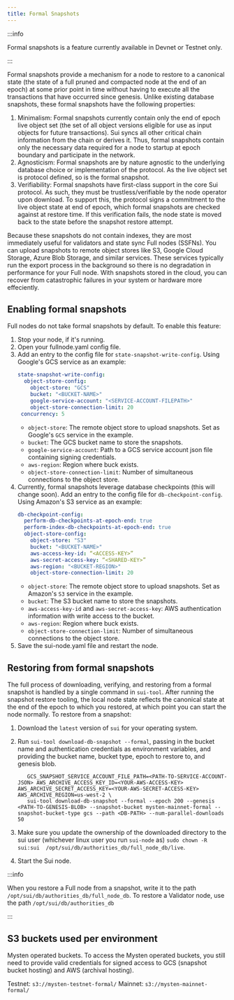 ```yaml
---
title: Formal Snapshots
---
```


:::info

Formal snapshots is a feature currently available in Devnet or Testnet only. 

:::

Formal snapshots provide a mechanism for a node to restore to a canonical state (the state of a full pruned and compacted node at the end of an epoch) at some prior point in time without having to execute all the transactions that have occurred since genesis. Unlike existing database snapshots, these formal snapshots have the following properties:

1. Minimalism: Formal snapshots currently contain only the end of epoch live object set (the set of all object versions eligible for use as input objects for future transactions). Sui syncs all other critical chain information from the chain or derives it. Thus, formal snapshots contain only the necessary data required for a node to startup at epoch boundary and participate in the network. 
1. Agnosticism: Formal snapshots are by nature agnostic to the underlying database choice or implementation of the protocol. As the live object set is protocol defined, so is the formal snapshot.
1. Verifiability: Formal snapshots have first-class support in the core Sui protocol. As such, they must be trustless/verifiable by the node operator upon download. To support this, the protocol signs a commitment to the live object state at end of epoch, which formal snapshots are checked against at restore time. If this verification fails, the node state is moved back to the state before the snapshot restore attempt.

Because these snapshots do not contain indexes, they are most immediately useful for validators and state sync Full nodes (SSFNs). You can upload snapshots to remote object stores like S3, Google Cloud Storage, Azure Blob Storage, and similar services. These services typically run the export process in the background so there is no degradation in performance for your Full node. With snapshots stored in the cloud, you can recover from catastrophic failures in your system or hardware more effeciently.

## Enabling formal snapshots

Full nodes do not take formal snapshots by default. To enable this feature:

1. Stop your node, if it's running.
2. Open your fullnode.yaml config file.
3. Add an entry to the config file for `state-snapshot-write-config`. Using Google's GCS service as an example:
   ```yaml
   state-snapshot-write-config:
     object-store-config:
       object-store: "GCS"
       bucket: "<BUCKET-NAME>"
       google-service-account: "<SERVICE-ACCOUNT-FILEPATH>"
       object-store-connection-limit: 20
    concurrency: 5
   ```
   - `object-store`: The remote object store to upload snapshots. Set as Google's `GCS` service in the example.
   - `bucket`: The GCS bucket name to store the snapshots.
   - `google-service-account`: Path to a GCS service account json file containing signing credentials.
   - `aws-region`: Region where buck exists.
   - `object-store-connection-limit`: Number of simultaneous connections to the object store.
4. Currently, formal snapshots leverage database checkpoints (this will change soon). Add an entry to the config file for `db-checkpoint-config`. Using Amazon's S3 service as an example:
   ```yaml
   db-checkpoint-config:
     perform-db-checkpoints-at-epoch-end: true
     perform-index-db-checkpoints-at-epoch-end: true
     object-store-config:
       object-store: "S3"
       bucket: "<BUCKET-NAME>"
       aws-access-key-id: “<ACCESS-KEY>”
       aws-secret-access-key: “<SHARED-KEY>”
       aws-region: "<BUCKET-REGION>"
       object-store-connection-limit: 20
   ```
   - `object-store`: The remote object store to upload snapshots. Set as Amazon's `S3` service in the example.
   - `bucket`: The S3 bucket name to store the snapshots.
   - `aws-access-key-id` and `aws-secret-access-key`: AWS authentication information with write access to the bucket.
   - `aws-region`: Region where buck exists.
   - `object-store-connection-limit`: Number of simultaneous connections to the object store.
4. Save the sui-node.yaml file and restart the node.

## Restoring from formal snapshots

The full process of downloading, verifying, and restoring from a formal snapshot is handled by a single command in `sui-tool`. After running the snapshot restore tooling, the local node state reflects the canonical state at the end of the epoch to which you restored, at which point you can start the node normally. To restore from a snapshot:

1. Download the `latest` version of `sui` for your operating system.
1. Run `sui-tool download-db-snapshot --formal`, passing in the bucket name and authentication credentials as environment variables, and providing the bucket name, bucket type, epoch to restore to, and genesis blob.

   ```
      GCS_SNAPSHOT_SERVICE_ACCOUNT_FILE_PATH=<PATH-TO-SERVICE-ACCOUNT-JSON> AWS_ARCHIVE_ACCESS_KEY_ID=<YOUR-AWS-ACCESS-KEY> AWS_ARCHIVE_SECRET_ACCESS_KEY=<YOUR-AWS-SECRET-ACCESS-KEY> AWS_ARCHIVE_REGION=us-west-2 \
      sui-tool download-db-snapshot --formal --epoch 200 --genesis <PATH-TO-GENESIS-BLOB> --snapshot-bucket mysten-mainnet-formal --snapshot-bucket-type gcs --path <DB-PATH> --num-parallel-downloads 50
   ```

1. Make sure you update the ownership of the downloaded directory to the sui user (whichever linux user you run `sui-node` as)
   `sudo chown -R sui:sui  /opt/sui/db/authorities_db/full_node_db/live`.
1. Start the Sui node.

:::info

When you restore a Full node from a snapshot, write it to the path `/opt/sui/db/authorities_db/full_node_db`. To restore a Validator node, use the path `/opt/sui/db/authorities_db`

:::

## S3 buckets used per environment

Mysten operated buckets. To access the Mysten operated buckets, you still need to provide valid credentials for signed access to GCS (snapshot bucket hosting) and AWS (archival hosting).

Testnet: `s3://mysten-testnet-formal/`
Mainnet: `s3://mysten-mainnet-formal/`
